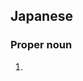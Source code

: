 ==Japanese==
{{ja-kanjitab|かつ|とよ}}

===Proper noun===
{{ja-pos|かつとよ|proper}}

# {{given name|male|lang=ja|sort=かつとよ}}
